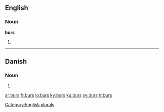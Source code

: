 ==English==

===Noun===
'''burs'''

# {{plural of|[[bur]]}}

[[Category:English plurals]]

----

==Danish==

===Noun===
{{infl|da|noun form|g=n}}

# {{form of|genitive singular indefinite|bur|lang=Danish}}

[[ar:burs]]
[[fr:burs]]
[[io:burs]]
[[ky:burs]]
[[ku:burs]]
[[sv:burs]]
[[tr:burs]]